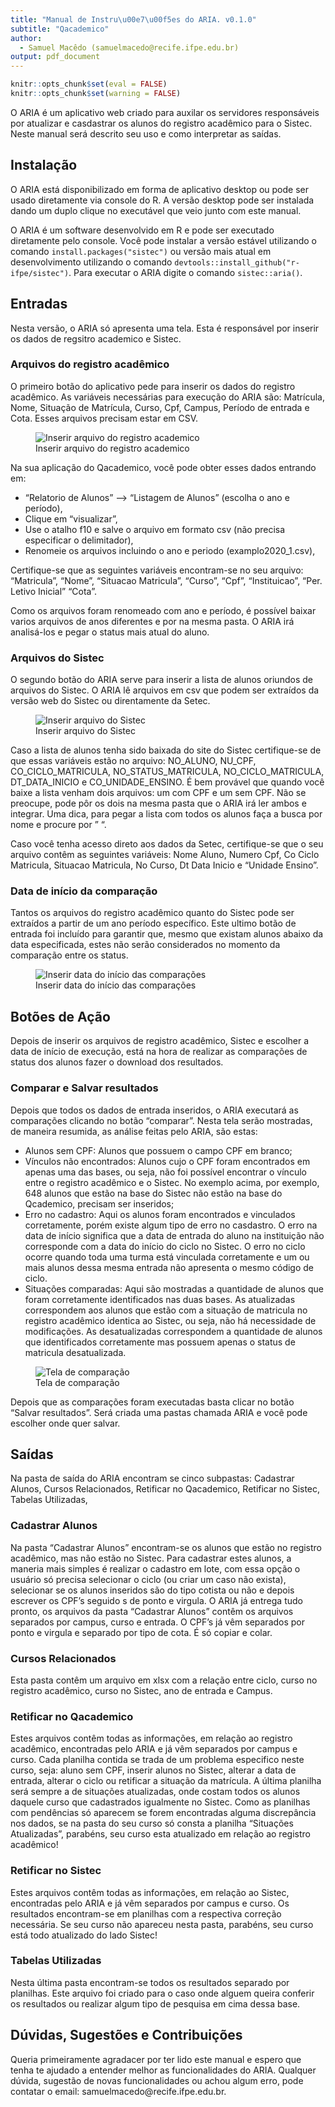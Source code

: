 ```yaml
---
title: "Manual de Instru\u00e7\u00f5es do ARIA. v0.1.0"
subtitle: "Qacademico"
author:
  - Samuel Macêdo (samuelmacedo@recife.ifpe.edu.br)
output: pdf_document
---
```


\renewcommand{\figurename}{Figura}

```r
knitr::opts_chunk$set(eval = FALSE)
knitr::opts_chunk$set(warning = FALSE)
```

O ARIA é um aplicativo web criado para auxilar os servidores responsáveis por atualizar e casdastrar os alunos do registro acadêmico para o Sistec. Neste manual será descrito seu uso e como interpretar as saídas.

## Instalação

O ARIA está disponibilizado em forma de aplicativo desktop ou pode ser usado diretamente via console do R. A versão desktop pode ser instalada dando um duplo clique no executável que veio junto com este manual. 

O ARIA é um software desenvolvido em R e pode ser executado diretamente pelo console. Você pode instalar a versão estável utilizando o comando `install.packages("sistec")` ou versão mais atual em desenvolvimento utilizando o comando `devtools::install_github("r-ifpe/sistec")`. Para executar o ARIA digite o comando `sistec::aria()`.

## Entradas

Nesta versão, o ARIA só apresenta uma tela. Esta é responsável por inserir os dados de regsitro academico e Sistec.  

### Arquivos do registro acadêmico

O primeiro botão do aplicativo pede para inserir os dados do registro acadêmico. As variáveis necessárias para execução do ARIA são: Matrícula, Nome, Situação de Matrícula, Curso, Cpf, Campus, Período de entrada e Cota. Esses arquivos precisam estar em CSV.

![Inserir arquivo do registro academico](tools/manual/entrada-registro_academico.png)

Na sua aplicação do Qacademico, você pode obter esses dados entrando em:

- “Relatorio de Alunos” –> “Listagem de Alunos” (escolha o ano e período),
- Clique em “visualizar”,
- Use o atalho f10 e salve o arquivo em formato csv (não precisa especificar o delimitador),
- Renomeie os arquivos incluindo o ano e periodo (examplo2020_1.csv),

Certifique-se que as seguintes variáveis encontram-se no seu arquivo: “Matricula”, “Nome”, “Situacao Matricula”, “Curso”, “Cpf”, “Instituicao”, “Per. Letivo Inicial”  “Cota”.

Como os arquivos foram renomeado com ano e período, é possível baixar varios arquivos de anos diferentes e por na mesma pasta. O ARIA irá analisá-los e pegar o status mais atual do aluno.

### Arquivos do Sistec

O segundo botão do ARIA serve para inserir a lista de alunos oriundos de arquivos do Sistec. O ARIA lê arquivos em csv que podem ser extraídos da versão web do Sistec ou direntamente da Setec. 

![Inserir arquivo do Sistec](tools/manual/entrada-sistec.png)

Caso a lista de alunos tenha sido baixada do site do Sistec certifique-se de que essas variáveis estão no arquivo: NO_ALUNO, NU_CPF, CO_CICLO_MATRICULA, NO_STATUS_MATRICULA, NO_CICLO_MATRICULA, DT_DATA_INICIO e CO_UNIDADE_ENSINO. É bem provável que quando você baixe a lista venham dois arquivos: um com CPF e um sem CPF. Não se preocupe, pode pôr os dois na mesma pasta que o ARIA irá ler ambos e integrar. Uma dica, para pegar a lista com todos os alunos faça a busca por nome e procure por " ". 

Caso você tenha acesso direto aos dados da Setec, certifique-se que o seu arquivo contêm as seguintes variáveis: Nome Aluno, Numero Cpf, Co Ciclo Matricula, Situacao Matricula, No Curso, Dt Data Inicio e  "Unidade Ensino".

### Data de início da comparação

Tantos os arquivos do registro acadêmico quanto do Sistec pode ser extraídos a partir de um ano período específico. Este ultimo botão de entrada foi incluído para garantir que, mesmo que existam alunos abaixo da data especificada, estes não serão considerados no momento da comparação entre os status.

![Inserir data do início das comparações](tools/manual/entrada-ano_periodo.png)

## Botões de Ação

Depois de inserir os arquivos de registro acadêmico, Sistec e escolher a data de início de execução, está na hora de realizar as comparações de status dos alunos fazer o download dos resultados.

### Comparar e Salvar resultados

Depois que todos os dados de entrada inseridos, o ARIA executará as comparações clicando no botão "comparar". Nesta tela serão mostradas, de maneira resumida, as análise feitas pelo ARIA, são estas: 

- Alunos sem CPF: Alunos que possuem o campo CPF em branco;
- Vínculos não encontrados: Alunos cujo o CPF foram encontrados em apenas uma das bases, ou seja, não foi possível encontrar o vínculo entre o registro acadêmico e o Sistec. No exemplo acima, por exemplo, 648 alunos que estão na base do Sistec não estão na base do Qcademico, precisam ser inseridos;
- Erro no cadastro: Aqui os alunos foram encontrados e vinculados corretamente, porém existe algum tipo de erro no casdastro. O erro na data de início significa que a data de entrada do aluno na instituição não corresponde com a data do início do ciclo no Sistec. O erro no ciclo ocorre quando toda uma turma está vinculada corretamente e um ou mais alunos dessa mesma entrada não apresenta o mesmo código de ciclo.
- Situações comparadas: Aqui são mostradas a quantidade de alunos que foram corretamente identificados nas duas bases. As atualizadas correspondem aos alunos que estão com a situação de matricula no registro acadêmico identica ao Sistec, ou seja, não há necessidade de modificações. As desatualizadas correspondem a quantidade de alunos que identificados corretamente mas possuem apenas o status de matricula desatualizada. 


![Tela de comparação](tools/manual/tela_final.png)

Depois que as comparações foram executadas basta clicar no botão "Salvar resultados". Será criada uma pastas chamada ARIA e você pode escolher onde quer salvar.  

## Saídas

Na pasta de saída do ARIA encontram se cinco subpastas: Cadastrar Alunos, Cursos Relacionados, Retificar no Qacademico, Retificar no Sistec, Tabelas Utilizadas,

### Cadastrar Alunos

Na pasta "Cadastrar Alunos" encontram-se os alunos que estão no registro acadêmico, mas não estão no Sistec. Para cadastrar estes alunos, a maneria mais simples é realizar o cadastro em lote, com essa opção o usuário só precisa selecionar o ciclo (ou criar um caso não exista), selecionar se os alunos inseridos são do tipo cotista ou não e depois escrever os CPF's seguido s de ponto e virgula. O ARIA já entrega tudo pronto, os arquivos da pasta "Cadastrar Alunos" contêm os arquivos separados por campus, curso e entrada. O CPF's já vêm separados por ponto e virgula e separado por tipo de cota. É só copiar e colar.

### Cursos Relacionados

Esta pasta contêm um arquivo em xlsx com a relação entre ciclo, curso no registro acadêmico, curso no Sistec, ano de entrada e Campus. 

### Retificar no Qacademico

Estes arquivos contêm todas as informações, em relação ao registro acadêmico, encontradas pelo ARIA e já vêm separados por campus e curso. Cada planilha contida se trada de um problema especifico neste curso, seja: aluno sem CPF, inserir alunos no Sistec, alterar a data de entrada, alterar o ciclo ou retificar a situação da matrícula. 
A última planilha será sempre a de situações atualizadas, onde costam todos os alunos daquele curso que cadastrados igualmente no Sistec. Como as planilhas com pendências só aparecem se forem encontradas alguma discrepância nos dados, se na pasta do seu curso só consta a planilha "Situações Atualizadas", parabéns, seu curso esta atualizado em relação ao registro acadêmico!

### Retificar no Sistec

Estes arquivos contêm todas as informações, em relação ao Sistec, encontradas pelo ARIA e já vêm separados por campus e curso. Os resultados encontram-se em planilhas com a respectiva correção necessária. Se seu curso não apareceu nesta pasta, parabéns, seu curso está todo atualizado do lado Sistec!


### Tabelas Utilizadas

Nesta última pasta encontram-se todos os resultados separado por planilhas. Este arquivo foi criado para o caso onde alguem queira conferir os resultados ou realizar algum tipo de pesquisa em cima dessa base.

## Dúvidas, Sugestões e Contribuições

Queria primeiramente agradacer por ter lido este manual e espero que tenha te ajudado a entender melhor as funcionalidades do ARIA. Qualquer dúvida, sugestão de novas funcionalidades ou achou algum erro, pode contatar o email: samuelmacedo@recife.ifpe.edu.br.
